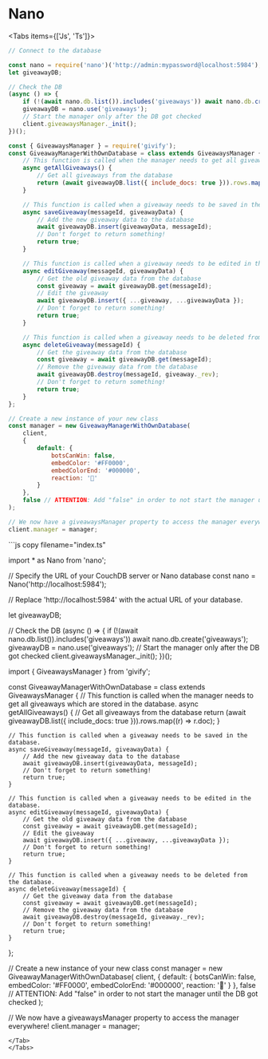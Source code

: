 
# __Nano__

<Tabs items={['Js', 'Ts']}>
<Tab>
```js copy filename="index.js"
// Connect to the database

const nano = require('nano')('http://admin:mypassword@localhost:5984');
let giveawayDB;

// Check the DB
(async () => {
    if (!(await nano.db.list()).includes('giveaways')) await nano.db.create('giveaways');
    giveawayDB = nano.use('giveaways');
    // Start the manager only after the DB got checked
    client.giveawaysManager._init();
})();

const { GiveawaysManager } = require('givify');
const GiveawayManagerWithOwnDatabase = class extends GiveawaysManager {
    // This function is called when the manager needs to get all giveaways which are stored in the database.
    async getAllGiveaways() {
        // Get all giveaways from the database
        return (await giveawayDB.list({ include_docs: true })).rows.map((r) => r.doc);
    }

    // This function is called when a giveaway needs to be saved in the database.
    async saveGiveaway(messageId, giveawayData) {
        // Add the new giveaway data to the database
        await giveawayDB.insert(giveawayData, messageId);
        // Don't forget to return something!
        return true;
    }

    // This function is called when a giveaway needs to be edited in the database.
    async editGiveaway(messageId, giveawayData) {
        // Get the old giveaway data from the database
        const giveaway = await giveawayDB.get(messageId);
        // Edit the giveaway
        await giveawayDB.insert({ ...giveaway, ...giveawayData });
        // Don't forget to return something!
        return true;
    }

    // This function is called when a giveaway needs to be deleted from the database.
    async deleteGiveaway(messageId) {
        // Get the giveaway data from the database
        const giveaway = await giveawayDB.get(messageId);
        // Remove the giveaway data from the database
        await giveawayDB.destroy(messageId, giveaway._rev);
        // Don't forget to return something!
        return true;
    }
};

// Create a new instance of your new class
const manager = new GiveawayManagerWithOwnDatabase(
    client,
    {
        default: {
            botsCanWin: false,
            embedColor: '#FF0000',
            embedColorEnd: '#000000',
            reaction: '🎉'
        }
    },
    false // ATTENTION: Add "false" in order to not start the manager until the DB got checked
);

// We now have a giveawaysManager property to access the manager everywhere!
client.manager = manager;

```
</Tab>
<Tab>
```js copy filename="index.ts"

import * as Nano from 'nano';

// Specify the URL of your CouchDB server or Nano database
const nano = Nano('http://localhost:5984');

// Replace 'http://localhost:5984' with the actual URL of your database.

let giveawayDB;

// Check the DB
(async () => {
    if (!(await nano.db.list()).includes('giveaways')) await nano.db.create('giveaways');
    giveawayDB = nano.use('giveaways');
    // Start the manager only after the DB got checked
    client.giveawaysManager._init();
})();

import { GiveawaysManager } from 'givify';

const GiveawayManagerWithOwnDatabase = class extends GiveawaysManager {
    // This function is called when the manager needs to get all giveaways which are stored in the database.
    async getAllGiveaways() {
        // Get all giveaways from the database
        return (await giveawayDB.list({ include_docs: true })).rows.map((r) => r.doc);
    }

    // This function is called when a giveaway needs to be saved in the database.
    async saveGiveaway(messageId, giveawayData) {
        // Add the new giveaway data to the database
        await giveawayDB.insert(giveawayData, messageId);
        // Don't forget to return something!
        return true;
    }

    // This function is called when a giveaway needs to be edited in the database.
    async editGiveaway(messageId, giveawayData) {
        // Get the old giveaway data from the database
        const giveaway = await giveawayDB.get(messageId);
        // Edit the giveaway
        await giveawayDB.insert({ ...giveaway, ...giveawayData });
        // Don't forget to return something!
        return true;
    }

    // This function is called when a giveaway needs to be deleted from the database.
    async deleteGiveaway(messageId) {
        // Get the giveaway data from the database
        const giveaway = await giveawayDB.get(messageId);
        // Remove the giveaway data from the database
        await giveawayDB.destroy(messageId, giveaway._rev);
        // Don't forget to return something!
        return true;
    }
};

// Create a new instance of your new class
const manager = new GiveawayManagerWithOwnDatabase(
    client,
    {
        default: {
            botsCanWin: false,
            embedColor: '#FF0000',
            embedColorEnd: '#000000',
            reaction: '🎉'
        }
    },
    false // ATTENTION: Add "false" in order to not start the manager until the DB got checked
);

// We now have a giveawaysManager property to access the manager everywhere!
client.manager = manager;
```
</Tab>
</Tabs>
